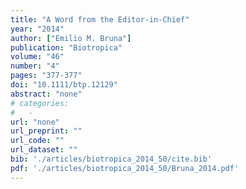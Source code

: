 ```yaml
---
title: "A Word from the Editor-in-Chief"
year: "2014"
author: ["Emilio M. Bruna"]
publication: "Biotropica"
volume: "46"
number: "4"
pages: "377-377"
doi: "10.1111/btp.12129"
abstract: "none"
# categories: 
#   - 
url: "none"
url_preprint: ""
url_code: ""
url_dataset: ""
bib: './articles/biotropica_2014_50/cite.bib'
pdf: './articles/biotropica_2014_50/Bruna_2014.pdf'
---
```

